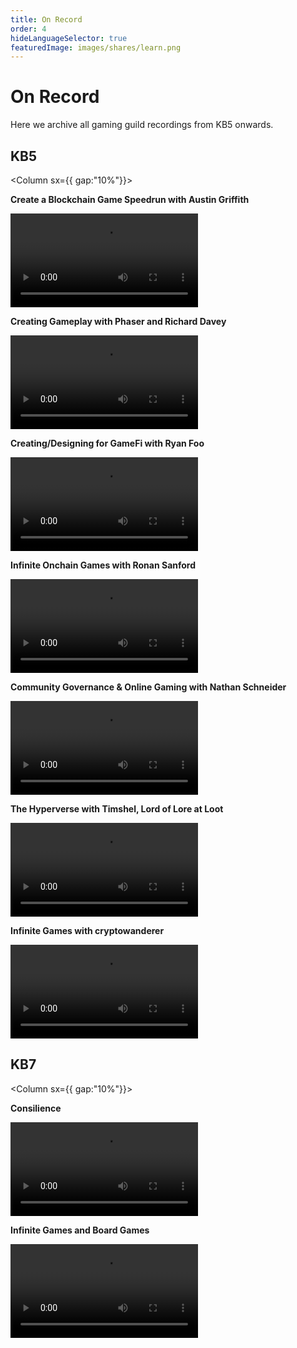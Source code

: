 ```yaml
---
title: On Record
order: 4
hideLanguageSelector: true
featuredImage: images/shares/learn.png
---
```


# On Record

Here we archive all gaming guild recordings from KB5 onwards.

## KB5

<Column sx={{ gap:"10%"}}>

<Box>

**Create a Blockchain Game Speedrun with Austin Griffith**

<Video src="https://www.youtube-nocookie.com/embed/8E1qjeVQFmY" />

</Box>

<Box>

**Creating Gameplay with Phaser and Richard Davey**

<Video src="https://www.youtube-nocookie.com/embed/QwGmY5vQhsY" />

</Box>

<Box>

**Creating/Designing for GameFi with Ryan Foo**

<Video src="https://www.youtube-nocookie.com/embed/txXseVN-Urs" />

</Box>

<Box>

**Infinite Onchain Games with Ronan Sanford**

<Video src="https://www.youtube-nocookie.com/embed/VcwNEkk6I9g" />

</Box>

<Box>

**Community Governance & Online Gaming with Nathan Schneider**

<Video src="https://www.youtube-nocookie.com/embed/RJHPHLF2PW4" />

</Box>

<Box>

**The Hyperverse with Timshel, Lord of Lore at Loot**

<Video src="https://www.youtube-nocookie.com/embed/RO-ysR_lejA" />

</Box>

<Box>

**Infinite Games with cryptowanderer**

<Video src="https://www.youtube-nocookie.com/embed/47xvQ6GuP18" />

</Box>

</Column>

## KB7

<Column sx={{ gap:"10%"}}>

<Box>

**Consilience**

<Video src="https://www.youtube-nocookie.com/embed/u564KM_N1hE?start=180" />

</Box>

<Box>

**Infinite Games and Board Games**

<Video src="https://www.youtube-nocookie.com/embed/WIG8AObloBM" />

</Box>

</Column>

